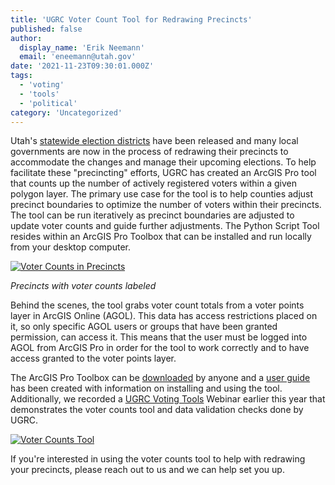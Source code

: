 ```yaml
---
title: 'UGRC Voter Count Tool for Redrawing Precincts'
published: false
author:
  display_name: 'Erik Neemann'
  email: 'eneemann@utah.gov'
date: '2021-11-23T09:30:01.000Z'
tags:
  - 'voting'
  - 'tools'
  - 'political'
category: 'Uncategorized'
---
```



Utah's [statewide election districts](https://opendata.gis.utah.gov/search?q=election) have been released and many local governments are now in the process of redrawing their precincts to accommodate the changes and manage their upcoming elections. To help facilitate these "precincting" efforts, UGRC has created an ArcGIS Pro tool that counts up the number of actively registered voters within a given polygon layer. The primary use case for the tool is to help counties adjust precinct boundaries to optimize the number of voters within their precincts. The tool can be run iteratively as precinct boundaries are adjusted to update voter counts and guide further adjustments. The Python Script Tool resides within an ArcGIS Pro Toolbox that can be installed and run locally from your desktop computer.

[![Voter Counts in Precincts](/images/404.png 'Voter Counts in Precincts')](/images/404.png)

_Precincts with voter counts labeled_

Behind the scenes, the tool grabs voter count totals from a voter points layer in ArcGIS Online (AGOL). This data has access restrictions placed on it, so only specific AGOL users or groups that have been granted permission, can access it. This means that the user must be logged into AGOL from ArcGIS Pro in order for the tool to work correctly and to have access granted to the voter points layer.

The ArcGIS Pro Toolbox can be [downloaded](https://drive.google.com/file/d/1i9OZdYVBkDs-EeFu9JItVTk8rNCs1K0M/view?usp=sharing) by anyone and a [user guide](https://docs.google.com/document/d/1BG-FPROoZkfsoAScDLLSvHGMLuFucdlzaJRILp33rSk) has been created with information on installing and using the tool. Additionally, we recorded a [UGRC Voting Tools](https://drive.google.com/file/d/1i6ZIwuJjlA0MXdaIxbQcsvUO8nTrkFqe/view) Webinar earlier this year that demonstrates the voter counts tool and data validation checks done by UGRC.

[![Voter Counts Tool](/images/404.png 'Voter Counts Tool')](/images/404.png)

If you're interested in using the voter counts tool to help with redrawing your precincts, please reach out to us and we can help set you up.

<Contacts subject={frontmatter.title} contactKey="voter_count_tool" />
